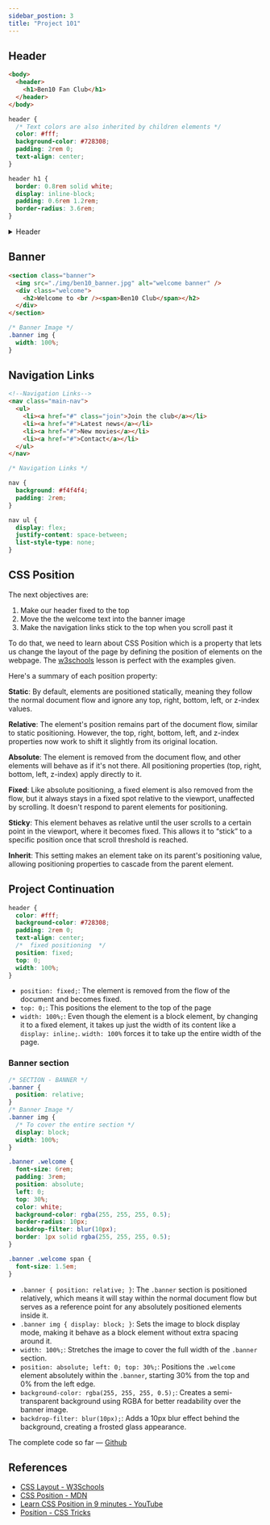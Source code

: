 ```yaml
---
sidebar_postion: 3
title: "Project 101"
---
```


## Header

```html
<body>
  <header>
    <h1>Ben10 Fan Club</h1>
  </header>
</body>
```

```css
header {
  /* Text colors are also inherited by children elements */
  color: #fff;
  background-color: #728308;
  padding: 2rem 0;
  text-align: center;
}

header h1 {
  border: 0.8rem solid white;
  display: inline-block;
  padding: 0.6rem 1.2rem;
  border-radius: 3.6rem;
}
```


<details>
  <summary>Header</summary>
  <img src={header_img} alt="document header" />
</details>

## Banner

```html
<section class="banner">
  <img src="./img/ben10_banner.jpg" alt="welcome banner" />
  <div class="welcome">
    <h2>Welcome to <br /><span>Ben10 Club</span></h2>
  </div>
</section>
```

```css
/* Banner Image */
.banner img {
  width: 100%;
}
```

## Navigation Links

```html
<!--Navigation Links-->
<nav class="main-nav">
  <ul>
    <li><a href="#" class="join">Join the club</a></li>
    <li><a href="#">Latest news</a></li>
    <li><a href="#">New movies</a></li>
    <li><a href="#">Contact</a></li>
  </ul>
</nav>
```

```css
/* Navigation Links */

nav {
  background: #f4f4f4;
  padding: 2rem;
}

nav ul {
  display: flex;
  justify-content: space-between;
  list-style-type: none;
}
```

## CSS Position

The next objectives are:

1. Make our header fixed to the top
2. Move the the welcome text into the banner image
3. Make the navigation links stick to the top when you scroll past it

To do that, we need to learn about CSS Position which is a property that lets us change the layout of the page by defining the position of elements on the webpage. The [w3schools](https://www.w3schools.com/css/css_positioning.asp) lesson is perfect with the examples given.

Here's a summary of each position property:

**Static**: By default, elements are positioned statically, meaning they follow the normal document flow and ignore any top, right, bottom, left, or z-index values.

**Relative**: The element's position remains part of the document flow, similar to static positioning. However, the top, right, bottom, left, and z-index properties now work to shift it slightly from its original location.

**Absolute**: The element is removed from the document flow, and other elements will behave as if it's not there. All positioning properties (top, right, bottom, left, z-index) apply directly to it.

**Fixed**: Like absolute positioning, a fixed element is also removed from the flow, but it always stays in a fixed spot relative to the viewport, unaffected by scrolling. It doesn't respond to parent elements for positioning.

**Sticky**: This element behaves as relative until the user scrolls to a certain point in the viewport, where it becomes fixed. This allows it to “stick” to a specific position once that scroll threshold is reached.

**Inherit**: This setting makes an element take on its parent's positioning value, allowing positioning properties to cascade from the parent element.

## Project Continuation

```css
header {
  color: #fff;
  background-color: #728308;
  padding: 2rem 0;
  text-align: center;
  /*  fixed positioning  */
  position: fixed;
  top: 0;
  width: 100%;
}
```

- `position: fixed;`: The element is removed from the flow of the document and becomes fixed.
- `top: 0;`: This positions the element to the top of the page
- `width: 100%;`: Even though the element is a block element, by changing it to a fixed element, it takes up just the width of its content like a `display: inline;`. `width: 100%` forces it to take up the entire width of the page.

### Banner section

```css showLineNumbers {2-4,8,12-27}
/* SECTION - BANNER */
.banner {
  position: relative;
}
/* Banner Image */
.banner img {
  /* To cover the entire section */
  display: block;
  width: 100%;
}

.banner .welcome {
  font-size: 6rem;
  padding: 3rem;
  position: absolute;
  left: 0;
  top: 30%;
  color: white;
  background-color: rgba(255, 255, 255, 0.5);
  border-radius: 10px;
  backdrop-filter: blur(10px);
  border: 1px solid rgba(255, 255, 255, 0.5);
}

.banner .welcome span {
  font-size: 1.5em;
}
```
- `.banner { position: relative; }`: The `.banner` section is positioned relatively, which means it will stay within the normal document flow but serves as a reference point for any absolutely positioned elements inside it.
- `.banner img { display: block; }`: Sets the image to block display mode, making it behave as a block element without extra spacing around it.
- `width: 100%;`: Stretches the image to cover the full width of the `.banner` section.
- `position: absolute; left: 0; top: 30%;`: Positions the `.welcome` element absolutely within the `.banner`, starting 30% from the top and 0% from the left edge.
- `background-color: rgba(255, 255, 255, 0.5);`: Creates a semi-transparent background using RGBA for better readability over the banner image.
- `backdrop-filter: blur(10px);`: Adds a 10px blur effect behind the background, creating a frosted glass appearance.

The complete code so far — [Github](https://github.com/kasboi/ben10_project/tree/project-101)

## References

- [CSS Layout - W3Schools](https://www.w3schools.com/css/css_positioning.asp)
- [CSS Position - MDN](https://developer.mozilla.org/en-US/docs/Web/CSS/position)
- [Learn CSS Position in 9 minutes - YouTube](https://www.youtube.com/watch?v=jx5jmI0UlXU)
- [Position - CSS Tricks](https://css-tricks.com/almanac/properties/p/position/)
